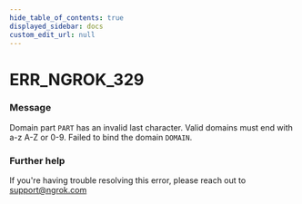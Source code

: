 ```yaml
---
hide_table_of_contents: true
displayed_sidebar: docs
custom_edit_url: null
---
```



# ERR_NGROK_329

### Message

Domain part `PART` has an invalid last character. Valid domains must end with a-z A-Z or 0-9. Failed to bind the domain `DOMAIN`.

### Further help

If you're having trouble resolving this error, please reach out to [support@ngrok.com](mailto:support@ngrok.com?subject=Help%20with%20ERR_NGROK_329)

<ErrorDetails error="err_ngrok_329" />
